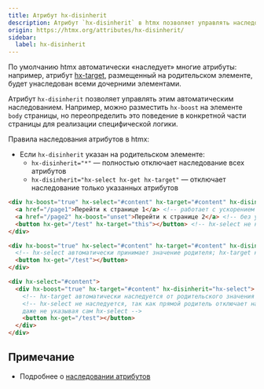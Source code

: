 ```yaml
---
title: Атрибут hx-disinherit
description: Атрибут `hx-disinherit` в htmx позволяет управлять наследованием атрибутов дочерними элементами от родительских. Эта документация объясняет, как выборочно отключать наследование определённых атрибутов htmx или всех атрибутов, обеспечивая более детальный контроль над поведением веб-приложения.
origin: https://htmx.org/attributes/hx-disinherit/
sidebar:
  label: hx-disinherit
---
```


По умолчанию htmx автоматически «наследует» многие атрибуты: например, атрибут [hx-target](/attributes/hx-target), размещенный на родительском элементе, будет унаследован всеми дочерними элементами.

Атрибут `hx-disinherit` позволяет управлять этим автоматическим наследованием. Например, можно разместить `hx-boost` на элементе `body` страницы, но переопределить это поведение в конкретной части страницы для реализации специфической логики.

Правила наследования атрибутов в htmx:

* Если `hx-disinherit` указан на родительском элементе:
  * `hx-disinherit="*"` — полностью отключает наследование всех атрибутов
  * `hx-disinherit="hx-select hx-get hx-target"` — отключает наследование только указанных атрибутов

```html wrap
<div hx-boost="true" hx-select="#content" hx-target="#content" hx-disinherit="*">
  <a href="/page1">Перейти к странице 1</a> <!-- работает с ускорением благодаря указанным выше атрибутам -->
  <a href="/page2" hx-boost="unset">Перейти к странице 2</a> <!-- без ускорения -->
  <button hx-get="/test" hx-target="this"></button> <!-- hx-select не наследуется -->
</div>
```

```html
<div hx-boost="true" hx-select="#content" hx-target="#content" hx-disinherit="hx-target">
  <!-- hx-select автоматически принимает значение родителя; hx-target не наследуется -->
  <button hx-get="/test"></button>
</div>
```

```html
<div hx-select="#content">
  <div hx-boost="true" hx-target="#content" hx-disinherit="hx-select">
    <!-- hx-target автоматически наследуется от родительского значения -->
    <!-- hx-select не наследуется, так как прямой родитель отключает наследование,
    даже не указывая сам hx-select -->
    <button hx-get="/test"></button>
  </div>
</div>
```

## Примечание

* Подробнее о [наследовании атрибутов](/inheritance)
